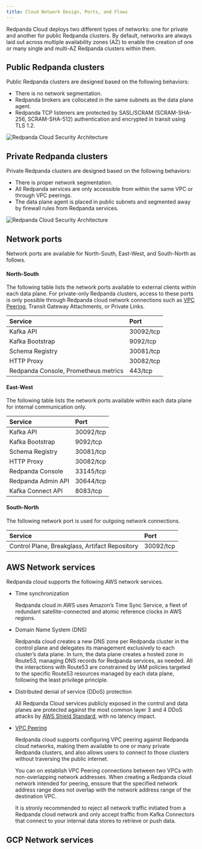 ```yaml
---
title: Cloud Network Design, Ports, and Flows
---
```


<head>
    <meta name="title" content="Redpanda Cloud Network Design, Ports, and Flows  | Redpanda Docs"/>
    <meta name="description" content="Learn about Redpanda cloud network design, including ports, and flows."/>
</head>

Redpanda Cloud deploys two different types of networks: one for private and another
for public Redpanda clusters. By default, networks are always laid out across
multiple availability zones (AZ) to enable the creation of one or many single
and multi-AZ Redpanda clusters within them.

## Public Redpanda clusters

Public Redpanda clusters are designed based on the following behaviors:

- There is no network segmentation.
- Redpanda brokers are collocated in the same subnets as the data plane agent.
- Redpanda TCP listeners are protected by SASL/SCRAM (SCRAM-SHA-256, SCRAM-SHA-512)
  authentication and encrypted in transit using TLS 1.2.

![Redpanda Cloud Security Architecture](../../../../../static/img/cloud-public-networks.png)

## Private Redpanda clusters

Private Redpanda clusters are designed based on the following behaviors:

- There is proper network segmentation.
- All Redpanda services are only accessible from within the same VPC or through
  VPC peerings.
- The data plane agent is placed in public subnets and segmented away by
  firewall rules from Redpanda services.

![Redpanda Cloud Security Architecture](../../../../../static/img/cloud-private-network.png)

## Network ports

Network ports are available for North-South, East-West, and South-North as follows.

#### North-South

The following table lists the network ports available to external clients within
each data plane. For private-only Redpanda clusters, access to these ports is
only possible through Redpanda cloud network connections such as [VPC Peering](../../vpc-peering),
Transit Gateway Attachments, or Private Links.

| Service                                | Port                      |
| :--------------------------------------| :------------------------ |
| Kafka API                              | 30092/tcp                 |
| Kafka Bootstrap                        | 9092/tcp                  |
| Schema Registry                        | 30081/tcp                 |
| HTTP Proxy                             | 30082/tcp                 |
| Redpanda Console, Prometheus metrics   | 443/tcp                   |

#### East-West

The following table lists the network ports available within each data plane for
internal communication only.

| Service                                | Port                      |
| :--------------------------------------| :------------------------ |
| Kafka API                              | 30092/tcp                 |
| Kafka Bootstrap                        | 9092/tcp                  |
| Schema Registry                        | 30081/tcp                 |
| HTTP Proxy                             | 30082/tcp                 |
| Redpanda Console                       | 33145/tcp                 |
| Redpanda Admin API                     | 30644/tcp                 |
| Kafka Connect API                      | 8083/tcp                  |

#### South-North

The following network port is used for outgoing network connections.

| Service                                         | Port                      |
| :-----------------------------------------------| :------------------------ |
| Control Plane, Breakglass, Artifact Repository  | 30092/tcp                 |

## AWS Network services

Redpanda cloud supports the following AWS network services.

- Time synchronization

  Redpanda cloud in AWS uses Amazon’s Time Sync Service, a fleet of redundant
  satellite-connected and atomic reference clocks in AWS regions.

- Domain Name System (DNS)

  Redpanda cloud creates a new DNS zone per Redpanda cluster in the control plane
  and delegates its management exclusively to each cluster’s data plane. In turn,
  the data plane creates a hosted zone in Route53, managing DNS records for
  Redpanda services, as needed. All the interactions with Route53 are constrained
  by IAM policies targeted to the specific Route53 resources managed by each data
  plane, following the least privilege principle.

- Distributed denial of service (DDoS) protection

  All Redpanda Cloud services publicly exposed in the control and data planes
  are protected against the most common layer 3 and 4 DDoS attacks by
  [AWS Shield Standard](https://aws.amazon.com/shield/features/#AWS_Shield_Standard),
  with no latency impact.

- [VPC Peering](../../vpc-peering)

  Redpanda cloud supports configuring VPC peering against Redpanda cloud networks,
  making them available to one or many private Redpanda clusters, and also allows
  users to connect to those clusters without traversing the public internet.

  You can on establish VPC Peering connections between two VPCs with non-overlapping
  network addresses. When creating a Redpanda cloud network intended for peering,
  enssure that the specified network address range does not overlap with the network
  address range of the destination VPC.

  It is stronly recommended to reject all network traffic initiated from a Redpanda
  cloud network and only accept traffic from Kafka Connectors that connect to
  your internal data stores to retrieve or push data.

## GCP Network services
